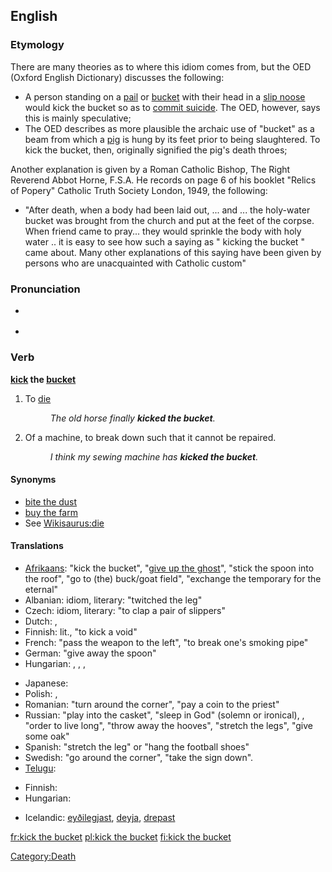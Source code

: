 {{was wotd|2007|December|6}}
==English==

===Etymology===
There are many theories as to where this idiom comes from, but the OED (Oxford English Dictionary) discusses the following:
* A person standing on a [[pail]] or [[bucket]] with their head in a [[slip noose]] would kick the bucket so as to [[commit suicide]]. The OED, however, says this is mainly speculative;
* The OED describes as more plausible the archaic use of "bucket" as a beam from which a [[pig]] is hung by its feet prior to being slaughtered. To kick the bucket, then, originally signified the pig's death throes;

Another explanation is given by a Roman Catholic Bishop, The Right Reverend Abbot Horne, F.S.A. He records on page 6 of his booklet "Relics of Popery" Catholic Truth Society London, 1949, the following:
* "After death, when a body had been laid out, ... and ... the holy-water bucket was brought from the church and put at the feet of the corpse. When friend came to pray... they would sprinkle the body with holy water .. it is easy to see how such a saying as " kicking the bucket " came about. Many other explanations of this saying have been given by persons who are unacquainted with Catholic custom"

===Pronunciation===
* {{a|RP|US}} {{IPA|/ˈkɪk ðə ˈbʌkɪt/}}
* {{audio|en-us-kick the bucket.ogg|Audio (US)}}

===Verb===
'''[[kick]] the [[bucket]]'''

# {{context|idiomatic|euphemism}} To [[die]]
#: ''The old horse finally '''kicked the bucket'''.''
# {{context|idiomatic|slang}} Of a machine, to break down such that it cannot be repaired.
#: ''I think my sewing machine has '''kicked the bucket'''.''

====Synonyms====
*[[bite the dust]]
* [[buy the farm]]
* See [[Wikisaurus:die]]

====Translations====
{{trans-top|to die}}
* [[Afrikaans]]: {{t|af|skop die emmer|xs=Afrikaans}} "kick the bucket", {{t|af|gee die gees|xs=Afrikaans}} "[[give up the ghost]]", {{t|af|steek die lepel in die dak|xs=Afrikaans}} "stick the spoon into the roof", {{t|af|gaan bokveld toe|xs=Afrikaans}} "go to (the) buck/goat field", {{t|af|verwissel die tydelike met die ewige|xs=Afrikaans}} "exchange the temporary for the eternal"
* Albanian: {{t|sq|drodhi këmbën|xs=Albanian}} idiom, literary: "twitched the leg"
* Czech: {{t-|cs|zaklepat bačkorama}} idiom, literary: "to clap a pair of slippers"
* Dutch: {{t|nl|de pijp aan Maarten geven}}, {{t|nl|het loodje leggen}}
* Finnish: {{t+|fi|potkaista tyhjää}} lit., "to kick a void"
* French: {{t+|fr|passer l'arme à gauche}} "pass the weapon to the left", {{t+|fr|casser sa pipe}} "to break one's smoking pipe"
* German: {{t+|de|den Löffel abgeben}} "give away the spoon"
* Hungarian: {{t|hu|elpatkol}}, {{t|hu|felrúgja a gyertyát}}, {{t-|hu|beadja a kulcsot}},  {{t-|hu|feldobja a bakancsot}}
{{trans-mid}}
* Japanese: {{t-|ja|くたばる|tr=kutabaru|sc=Jpan}}
* Polish: {{t+|pl|kopnąć w kalendarz}}, {{t+|pl|odwalić kitę}}
* Romanian: {{t|ro|a da colţul}} "turn around the corner", {{t|ro|a da ortul popii}} "pay a coin to the priest"
* Russian: {{t|ru|сыграть в ящик}} "play into the casket", {{t|ru|почить в бозе}} "sleep in God" (solemn or ironical), {{t|ru|преставиться}}, {{t|ru|приказать долго жить}} "order to live long", {{t|ru|откинуть копыта}} "throw away the hooves", {{t|ru|протянуть ноги}} "stretch the legs", {{t|ru|дать дуба}} "give some oak"
* Spanish: {{t|es|estirar la pata}} "stretch the leg" or {{t|es|colgar los guayos}} "hang the football shoes"
* Swedish: {{t|sv|kila runt hörnet}} "go around the corner", {{t|sv|ta ner skylten}} "take the sign down".
* [[Telugu]]: {{t|te|బాల్చీ తన్ను|tr=baalchee tannu|sc=Telu}}
{{trans-bottom}}

{{trans-top|to break down beyond repair}}
* Finnish: {{t+|fi|hajota}} {{t-|fi|lopullisesti}}
* Hungarian: {{t-|hu|beadja a kulcsot}}
{{trans-mid}}
* Icelandic: [[eyðilegjast]], [[deyja]], [[drepast]]
{{trans-bottom}}

[[Category:Death]]

[[fr:kick the bucket]]
[[pl:kick the bucket]]
[[fi:kick the bucket]]